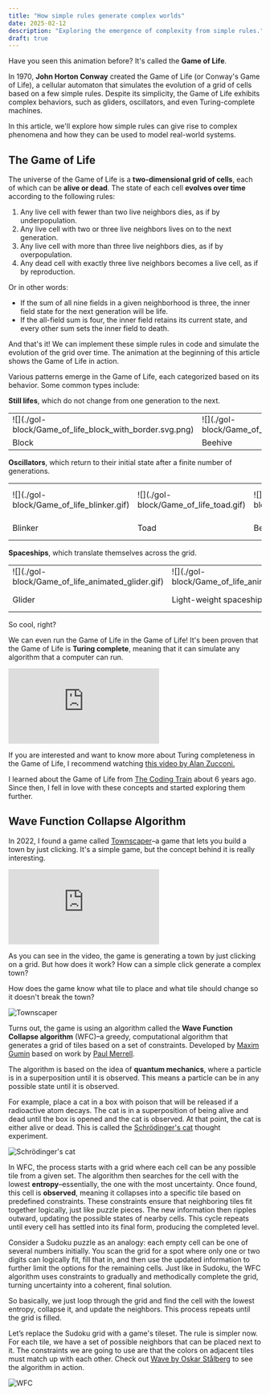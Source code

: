 ```yaml
---
title: "How simple rules generate complex worlds"
date: 2025-02-12
description: "Exploring the emergence of complexity from simple rules."
draft: true
---
```


<script is:inline src="/p5.min.js"></script>


<GOL />

Have you seen this animation before? It's called the **Game of Life**.

In 1970, **John Horton Conway** created the Game of Life (or Conway's Game of Life), a cellular automaton that simulates the evolution of a grid of cells based on a few simple rules. Despite its simplicity, the Game of Life exhibits complex behaviors, such as gliders, oscillators, and even Turing-complete machines.

In this article, we'll explore how simple rules can give rise to complex phenomena and how they can be used to model real-world systems.

## The Game of Life

The universe of the Game of Life is a **two-dimensional grid of cells**, each of which can be **alive or dead**. The state of each cell **evolves over time** according to the following rules:

1. Any live cell with fewer than two live neighbors dies, as if by underpopulation.
2. Any live cell with two or three live neighbors lives on to the next generation.
3. Any live cell with more than three live neighbors dies, as if by overpopulation.
4. Any dead cell with exactly three live neighbors becomes a live cell, as if by reproduction.

Or in other words:

- If the sum of all nine fields in a given neighborhood is three, the inner field state for the next generation will be life.
- If the all-field sum is four, the inner field retains its current state, and every other sum sets the inner field to death.

And that's it! We can implement these simple rules in code and simulate the evolution of the grid over time. The animation at the beginning of this article shows the Game of Life in action.

Various patterns emerge in the Game of Life, each categorized based on its behavior. Some common types include:

**Still lifes**, which do not change from one generation to the next.

<table class="prose-tr:border-none prose-img:m-0 prose-td:text-center">
  <tr>
    <td>![](./gol-block/Game_of_life_block_with_border.svg.png)</td>
    <td>![](./gol-block/Game_of_life_beehive.svg.png)</td>
    <td>![](./gol-block/Game_of_life_loaf.svg.png)</td>
    <td>![](./gol-block/Game_of_life_boat.svg.png)</td>
    <td>![](./gol-block/Game_of_life_flower.svg.png)</td>
  </tr>
  <tr>
    <td>Block</td>
    <td>Beehive</td>
    <td>Loaf</td>
    <td>Boat</td>
    <td>Tub</td>
  </tr>
</table>

**Oscillators**, which return to their initial state after a finite number of generations.

<table class="prose-tr:border-none prose-img:m-0 prose-td:text-center">
  <tr>
    <td>![](./gol-block/Game_of_life_blinker.gif)</td>
    <td>![](./gol-block/Game_of_life_toad.gif)</td>
    <td>![](./gol-block/Game_of_life_beacon.gif)</td>
    <td>![](./gol-block/Game_of_life_pulsar.gif)</td>
    <td>![](./gol-block/I-Column.gif)</td>
  </tr>
  <tr>
    <td>Blinker</td>
    <td>Toad</td>
    <td>Beacon</td>
    <td>Pulsar</td>
    <td>Penta-decathlon</td>
  </tr>
</table>

**Spaceships**, which translate themselves across the grid.

<table class="prose-tr:border-none prose-img:m-0 prose-td:text-center">
  <tr>
    <td>![](./gol-block/Game_of_life_animated_glider.gif)</td>
    <td>![](./gol-block/Game_of_life_animated_LWSS.gif)</td>
    <td>![](./gol-block/Animated_Mwss.gif)</td>
    <td>![](./gol-block/Animated_Hwss.gif)</td>
  </tr>
  <tr>
    <td>Glider</td>
    <td>Light-weight spaceship (LWSS)</td>
    <td>Middle-weight spaceship (MWSS)</td>
    <td>Heavy-weight spaceship (HWSS)</td>
  </tr>
</table>

So cool, right?

We can even run the Game of Life in the Game of Life! It's been proven that the Game of Life is **Turing complete**, meaning that it can simulate any algorithm that a computer can run.

<iframe
  class="w-full aspect-video"
  src="https://www.youtube.com/embed/xP5-iIeKXE8?si=L7L213HWpasV9e8X"
  title="YouTube video player"
  frameborder="0"
  allow="accelerometer; autoplay; clipboard-write; encrypted-media; gyroscope; picture-in-picture; web-share"
  referrerpolicy="strict-origin-when-cross-origin"
  allowfullscreen
  loading="lazy"
></iframe>

If you are interested and want to know more about Turing completeness in the Game of Life, I recommend watching [this video by Alan Zucconi.](https://youtu.be/Kk2MH9O4pXY?si=5HzphfDG0ZLY-A8b)

I learned about the Game of Life from [The Coding Train](https://youtu.be/FWSR_7kZuYg?si=tkyfWgT1C1k3kJNZ) about 6 years ago. Since then, I fell in love with these concepts and started exploring them further.

## Wave Function Collapse Algorithm

In 2022, I found a game called [Townscaper](https://www.townscapergame.com/)–a game that lets you build a town by just clicking. It's a simple game, but the concept behind it is really interesting.

<iframe
  class="w-full aspect-video"
  src="https://www.youtube.com/embed/QtVkteAS15M?si=QMQkzdjeCkJATwOA"
  title="YouTube video player"
  frameborder="0"
  allow="accelerometer; autoplay; clipboard-write; encrypted-media; gyroscope; picture-in-picture; web-share"
  referrerpolicy="strict-origin-when-cross-origin"
  allowfullscreen
></iframe>

As you can see in the video, the game is generating a town by just clicking on a grid. But how does it work? How can a simple click generate a complex town?

How does the game know what tile to place and what tile should change so it doesn't break the town?

![Townscaper](./townscaper.gif)

Turns out, the game is using an algorithm called the **Wave Function Collapse algorithm** (WFC)–a greedy, computational algorithm that generates a grid of tiles based on a set of constraints. Developed by [Maxim Gumin](https://paulmerrell.org/model-synthesis/) based on work by [Paul Merrell](https://paulmerrell.org/model-synthesis/).

The algorithm is based on the idea of **quantum mechanics**, where a particle is in a superposition until it is observed. This means a particle can be in any possible state until it is observed.

For example, place a cat in a box with poison that will be released if a radioactive atom decays. The cat is in a superposition of being alive and dead until the box is opened and the cat is observed. At that point, the cat is either alive or dead. This is called the [Schrödinger's cat](https://en.wikipedia.org/wiki/Schr%C3%B6dinger%27s_cat) thought experiment.

![Schrödinger's cat](./Schrodingers_cat.webp)

In WFC, the process starts with a grid where each cell can be any possible tile from a given set. The algorithm then searches for the cell with the lowest **entropy**–essentially, the one with the most uncertainty. Once found, this cell is **observed**, meaning it collapses into a specific tile based on predefined constraints. These constraints ensure that neighboring tiles fit together logically, just like puzzle pieces. The new information then ripples outward, updating the possible states of nearby cells. This cycle repeats until every cell has settled into its final form, producing the completed level.

Consider a Sudoku puzzle as an analogy: each empty cell can be one of several numbers initially. You scan the grid for a spot where only one or two digits can logically fit, fill that in, and then use the updated information to further limit the options for the remaining cells. Just like in Sudoku, the WFC algorithm uses constraints to gradually and methodically complete the grid, turning uncertainty into a coherent, final solution.


<Sudoku />

So basically, we just loop through the grid and find the cell with the lowest entropy, collapse it, and update the neighbors. This process repeats until the grid is filled.

Let’s replace the Sudoku grid with a game's tileset. The rule is simpler now. For each tile, we have a set of possible neighbors that can be placed next to it. The constraints we are going to use are that the colors on adjacent tiles must match up with each other. Check out [Wave by Oskar Stålberg](https://oskarstalberg.com/game/wave/wave.html) to see the algorithm in action.

![WFC](./wfc.gif)
